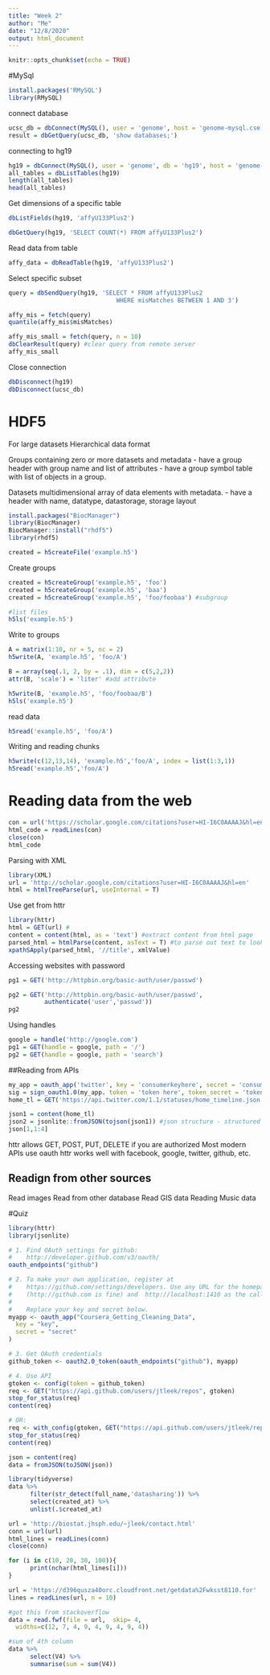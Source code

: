 ```yaml
---
title: "Week 2"
author: "Me"
date: "12/8/2020"
output: html_document
---
```


```r
knitr::opts_chunk$set(echo = TRUE)
```

#MySql

```r
install.packages('RMySQL')
library(RMySQL)
```

connect database
```r
ucsc_db = dbConnect(MySQL(), user = 'genome', host = 'genome-mysql.cse.ucsc.edu')
result = dbGetQuery(ucsc_db, 'show databases;')
```

connecting to hg19
```r
hg19 = dbConnect(MySQL(), user = 'genome', db = 'hg19', host = 'genome-mysql.cse.ucsc.edu')
all_tables = dbListTables(hg19)
length(all_tables)
head(all_tables)
```

Get dimensions of a specific table
```r
dbListFields(hg19, 'affyU133Plus2')
```

```r
dbGetQuery(hg19, 'SELECT COUNT(*) FROM affyU133Plus2')
```

Read data from table
```r
affy_data = dbReadTable(hg19, 'affyU133Plus2')
```

Select specific subset

```r
query = dbSendQuery(hg19, 'SELECT * FROM affyU133Plus2
                              WHERE misMatches BETWEEN 1 AND 3')

affy_mis = fetch(query)
quantile(affy_mis$misMatches)
```

```r
affy_mis_small = fetch(query, n = 10)
dbClearResult(query) #clear query from remote server
affy_mis_small
```

Close connection
```r
dbDisconnect(hg19)
dbDisconnect(ucsc_db)
```

# HDF5

For large datasets
Hierarchical data format

Groups containing zero or more datasets and metadata
- have a group header with group name and list of attributes
- have a group symbol table with list of objects in a group.

Datasets multidimensional array of data elements with metadata.
- have a header with name, datatype, datastorage, storage layout

```r
install.packages("BiocManager")
library(BiocManager)
BiocManager::install("rhdf5")
library(rhdf5)
```
```r
created = h5createFile('example.h5')
```
Create groups
```r
created = h5createGroup('example.h5', 'foo')
created = h5createGroup('example.h5', 'baa')
created = h5createGroup('example.h5', 'foo/foobaa') #subgroup

#list files
h5ls('example.h5')
```

Write to groups
```r
A = matrix(1:10, nr = 5, nc = 2)
h5write(A, 'example.h5', 'foo/A')

B = array(seq(.1, 2, by = .1), dim = c(5,2,2))
attr(B, 'scale') = 'liter' #add attribute

h5write(B, 'example.h5', 'foo/foobaa/B')
h5ls('example.h5')
```

read data
```r
h5read('example.h5', 'foo/A')
```

Writing and reading chunks
```r
h5write(c(12,13,14), 'example.h5','foo/A', index = list(1:3,1))
h5read('example.h5','foo/A')
```

# Reading data from the web

```r
con = url('https://scholar.google.com/citations?user=HI-I6C0AAAAJ&hl=en')
html_code = readLines(con)
close(con)
html_code
```

Parsing with XML
```r
library(XML)
url = 'http://scholar.google.com/citations?user=HI-I6C0AAAAJ&hl=en'
html = htmlTreeParse(url, useInternal = T)
```

Use get from httr
```r
library(httr)
html = GET(url) #
content = content(html, as = 'text') #extract content from html page
parsed_html = htmlParse(content, asText = T) #to parse out text to look like html
xpathSApply(parsed_html, '//title', xmlValue)
```

Accessing websites with password
```r
pg1 = GET('http://httpbin.org/basic-auth/user/passwd')
```

```r
pg2 = GET('http://httpbin.org/basic-auth/user/passwd', 
          authenticate('user','passwd'))
pg2
```

Using handles
```r
google = handle('http://google.com')
pg1 = GET(handle = google, path = '/')
pg2 = GET(handle = google, path = 'search')
```


##Reading from APIs

```r
my_app = oauth_app('twitter', key = 'consumerkeyhere', secret = 'consumersecrethere')
sig = sign_oauth1.0(my_app. token = 'token here', token_secret = 'token secret here')
home_tl = GET('https://api.twitter.com/1.1/statuses/home_timeline.json', sig) #will return json data
```


```r
json1 = content(home_tl)
json2 = jsonlite::fromJSON(tojson(json1)) #json structure - structured object back to json - fromJson to create dataframe
json[1,1:4]
```


httr allows GET, POST, PUT, DELETE if you are authorized
Most modern APIs use oauth
httr works well with facebook, google, twitter, github, etc.

## Readign from other sources

Read images
Read from other database
Read GIS data
Reading Music data


#Quiz
```r
library(httr)
library(jsonlite)

# 1. Find OAuth settings for github:
#    http://developer.github.com/v3/oauth/
oauth_endpoints("github")

# 2. To make your own application, register at
#    https://github.com/settings/developers. Use any URL for the homepage URL
#    (http://github.com is fine) and  http://localhost:1410 as the callback url
#
#    Replace your key and secret below.
myapp <- oauth_app("Coursera_Getting_Cleaning_Data",
  key = "key",
  secret = "secret"
)

# 3. Get OAuth credentials
github_token <- oauth2.0_token(oauth_endpoints("github"), myapp)

# 4. Use API
gtoken <- config(token = github_token)
req <- GET("https://api.github.com/users/jtleek/repos", gtoken)
stop_for_status(req)
content(req)

# OR:
req <- with_config(gtoken, GET("https://api.github.com/users/jtleek/repos"))
stop_for_status(req)
content(req)

```

```r

json = content(req)
data = fromJSON(toJSON(json))

library(tidyverse)
data %>%
      filter(str_detect(full_name,'datasharing')) %>%
      select(created_at) %>%
      unlist(.$created_at)
```

```r
url = 'http://biostat.jhsph.edu/~jleek/contact.html'
conn = url(url)
html_lines = readLines(conn)
close(conn)

for (i in c(10, 20, 30, 100)){
      print(nchar(html_lines[i]))
}
```

```r
url = 'https://d396qusza40orc.cloudfront.net/getdata%2Fwksst8110.for'
lines = readLines(url, n = 10)

#got this from stackoverflow
data = read.fwf(file = url,  skip= 4,
  widths=c(12, 7, 4, 9, 4, 9, 4, 9, 4)) 

#sum of 4th column
data %>%
      select(V4) %>%
      summarise(sum = sum(V4))
```


